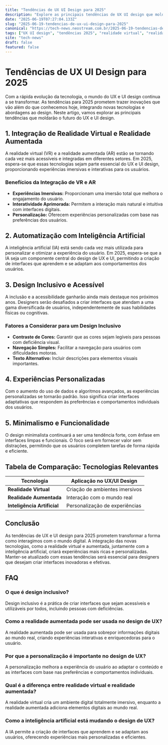```yaml
---
title: "Tendências de UX UI Design para 2025"
description: "Explore as principais tendências de UX UI design que moldarão 2025. Prepare-se para inovações e novos desafios no design."
date: "2025-06-19T07:27:04.133Z"
slug: "2025-06-19-tendencias-de-ux-ui-design-para-2025"
canonical: "https://tech-news.neostream.com.br/2025-06-19-tendencias-de-ux-ui-design-para-2025"
tags: ["UX UI design", "tendências 2025", "realidade virtual", "realidade aumentada"]
site: "tech-news"
draft: false
featured: false
---
```


# Tendências de UX UI Design para 2025

Com a rápida evolução da tecnologia, o mundo do UX e UI design continua a se transformar. As tendências para 2025 prometem trazer inovações que vão além do que conhecemos hoje, integrando novas tecnologias e abordagens ao design. Neste artigo, vamos explorar as principais tendências que moldarão o futuro do UX e UI design.

## 1. Integração de Realidade Virtual e Realidade Aumentada

A realidade virtual (VR) e a realidade aumentada (AR) estão se tornando cada vez mais acessíveis e integradas em diferentes setores. Em 2025, espera-se que essas tecnologias sejam parte essencial do UX e UI design, proporcionando experiências imersivas e interativas para os usuários.

### Benefícios da Integração de VR e AR

- **Experiências Imersivas:** Proporcionam uma imersão total que melhora o engajamento do usuário.
- **Interatividade Aprimorada:** Permitem a interação mais natural e intuitiva com interfaces digitais.
- **Personalização:** Oferecem experiências personalizadas com base nas preferências dos usuários.

## 2. Automatização com Inteligência Artificial

A inteligência artificial (IA) está sendo cada vez mais utilizada para personalizar e otimizar a experiência do usuário. Em 2025, espera-se que a IA seja um componente central do design de UX e UI, permitindo a criação de interfaces que aprendem e se adaptam aos comportamentos dos usuários.

## 3. Design Inclusivo e Acessível

A inclusão e a acessibilidade ganharão ainda mais destaque nos próximos anos. Designers serão desafiados a criar interfaces que atendam a uma gama diversificada de usuários, independentemente de suas habilidades físicas ou cognitivas.

### Fatores a Considerar para um Design Inclusivo

- **Contraste de Cores:** Garantir que as cores sejam legíveis para pessoas com deficiência visual.
- **Navegação Simples:** Facilitar a navegação para usuários com dificuldades motoras.
- **Texto Alternativo:** Incluir descrições para elementos visuais importantes.

## 4. Experiências Personalizadas

Com o aumento do uso de dados e algoritmos avançados, as experiências personalizadas se tornarão padrão. Isso significa criar interfaces adaptativas que respondem às preferências e comportamentos individuais dos usuários.

## 5. Minimalismo e Funcionalidade

O design minimalista continuará a ser uma tendência forte, com ênfase em interfaces limpas e funcionais. O foco será em fornecer valor sem distrações, permitindo que os usuários completem tarefas de forma rápida e eficiente.

## Tabela de Comparação: Tecnologias Relevantes

| Tecnologia         | Aplicação no UX/UI Design      |
|--------------------|--------------------------------|
| **Realidade Virtual** | Criação de ambientes imersivos |
| **Realidade Aumentada** | Interação com o mundo real    |
| **Inteligência Artificial** | Personalização de experiências |

## Conclusão

As tendências de UX e UI design para 2025 prometem transformar a forma como interagimos com o mundo digital. A integração das novas tecnologias, como a realidade virtual e aumentada, juntamente com a inteligência artificial, criará experiências mais ricas e personalizadas. Manter-se atualizado com essas tendências será essencial para designers que desejam criar interfaces inovadoras e efetivas.

## FAQ

### O que é design inclusivo?
Design inclusivo é a prática de criar interfaces que sejam acessíveis e utilizáveis por todos, incluindo pessoas com deficiências.

### Como a realidade aumentada pode ser usada no design de UX?
A realidade aumentada pode ser usada para sobrepor informações digitais ao mundo real, criando experiências interativas e enriquecedoras para o usuário.

### Por que a personalização é importante no design de UX?
A personalização melhora a experiência do usuário ao adaptar o conteúdo e as interfaces com base nas preferências e comportamentos individuais.

### Qual é a diferença entre realidade virtual e realidade aumentada?
A realidade virtual cria um ambiente digital totalmente imersivo, enquanto a realidade aumentada adiciona elementos digitais ao mundo real.

### Como a inteligência artificial está mudando o design de UX?
A IA permite a criação de interfaces que aprendem e se adaptam aos usuários, oferecendo experiências mais personalizadas e eficientes.